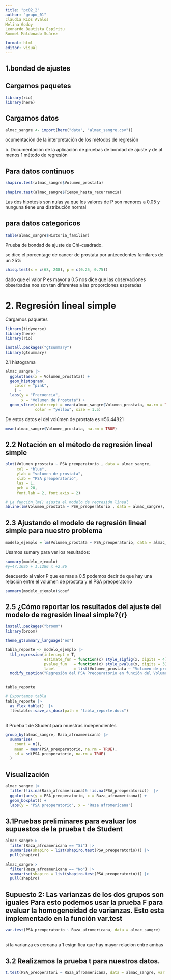 ---
title: "pc02_2"
author: "grupo_01"
claudia Rios Avalos
Melina Godoy
Leonardo Bautista Espíritu
Rommel Maldonado Suárez

format: html
editor: visual
---

## 1.bondad de ajustes

## Cargamos paquetes

```{r}
library(rio)
library(here)
```

## Cargamos datos

```{r}
almac_sangre <- import(here("data", "almac_sangre.csv"))
```

ocumentación de la interpretación de los métodos de regresión

b\. Documentación de la aplicación de pruebas de bondad de ajuste y de al menos 1 método de regresión

## Para datos continuos

```{r}
shapiro.test(almac_sangre$Volumen_prostata)
```

```{r}
shapiro.test(almac_sangre$Tiempo_hasta_recurrencia)
```

Las dos hipotesis son nulas ya que los valores de P son menores a 0.05 y nunguna tiene una distribución normal

## para datos categoricos

```{r}
table(almac_sangre$Historia_familiar)
```

Prueba de bondad de ajuste de Chi-cuadrado.

se dice el porcentage de cancer de prostata por antecedentes familares de un 25%

```{r}
chisq.test(x = c(68, 248), p = c(0.25, 0.75))
```

dado que el valor P es mayor a 0.5 nos dice que las observaciones obserbadas nos son tan diferentes a las proporciones esperadas

# 2. Regresión lineal simple

Cargamos paquetes

```{r}
library(tidyverse)
library(here)
library(rio)

install.packages("gtsummary")
library(gtsummary)
```

2.1 histograma

```{r}
almac_sangre |>  
  ggplot(aes(x = Volumen_prostata)) +
  geom_histogram(
    color = "pink",
    ) + 
  labs(y = "Frecuencia", 
       x = "Volumen de Prostata") +
  geom_vline(xintercept = mean(almac_sangre$Volumen_prostata, na.rm = TRUE),
             color = "yellow", size = 1.5)
```

De estos datos el del volúmen de prostata es =56.44821

```{r}
mean(almac_sangre$Volumen_prostata, na.rm = TRUE)
```

## 2.2 Notación en el método de regresión lineal simple

```{r}
plot(Volumen_prostata ~ PSA_preoperatorio , data = almac_sangre,
     col = "blue",
     ylab = "volumen de prostata",
     xlab = "PSA preoperatorio",
     las = 1,
     pch = 20, 
     font.lab = 2, font.axis = 2) 

# La función lm() ajusta el modelo de regresión lineal
abline(lm(Volumen_prostata ~ PSA_preoperatorio , data = almac_sangre), lwd = 2, col = "orange")
```

## 2.3 Ajustando el modelo de regresión lineal simple para nuestro problema

```{r}
modelo_ejemplo = lm(Volumen_prostata ~ PSA_preoperatorio, data = almac_sangre)
```

Usamos sumary para ver los resultados:

```{r}
summary(modelo_ejemplo)
#y=47.1695 + 1.1280 x +2.86
```

deacuerdo al valor P que es mas a 0.5 podemos decir de que hay una relación entre el volúmen de prostata y el PSA preoperatorio

```{r}
summary(modelo_ejemplo)$coef
```

## 2.5 ¿Cómo reportar los resultados del ajuste del modelo de regresión lineal simple?{r}

```{r}
install.packages("broom")
library(broom)
```

```{r}
theme_gtsummary_language("es")

tabla_reporte <- modelo_ejemplo |> 
  tbl_regression(intercept = T,
                 estimate_fun = function(x) style_sigfig(x, digits = 4),
                 pvalue_fun   = function(x) style_pvalue(x, digits = 3),
                 label        = list(Volumen_prostata ~ "Volumen de prostata")) |>
  modify_caption("Regresión del PSA Preoperatorio en función del Volumen de Prostata")


tabla_reporte
```

```{r}
# Exportamos tabla
tabla_reporte |> 
  as_flex_table()  |> 
  flextable::save_as_docx(path = "tabla_reporte.docx")

```

## 
3 Prueba t de Student para muestras independientes

```{r}
group_by(almac_sangre, Raza_afroamericana) |> 
  summarise(
    count = n(),
    mean = mean(PSA_preoperatorio, na.rm = TRUE),
    sd = sd(PSA_preoperatorio, na.rm = TRUE)
  )
```

## Visualización

```{r}
almac_sangre |>  
  filter(!is.na(Raza_afroamericana)& !is.na(PSA_preoperatorio))  |> 
  ggplot(aes(y = PSA_preoperatorio, x = Raza_afroamericana)) +
  geom_boxplot() +
  labs(y = "PSA preoperatorio", x = "Raza afromericana")
```

## 3.1Pruebas preliminares para evaluar los supuestos de la prueba t de Student

```{r}
almac_sangre|> 
  filter(Raza_afroamericana == "Sí") |> 
  summarise(shapiro = list(shapiro.test(PSA_preoperatorio))) |> 
  pull(shapiro)
```

```{r}
almac_sangre|> 
  filter(Raza_afroamericana == "No") |> 
  summarise(shapiro = list(shapiro.test(PSA_preoperatorio))) |> 
  pull(shapiro)
```

## Supuesto 2: Las varianzas de los dos grupos son iguales Para esto podemos usar la prueba F para evaluar la homogeneidad de varianzas. Esto esta implementado en la función var.test

```{r}
var.test(PSA_preoperatorio ~ Raza_afromericana, data = almac_sangre)
```

## 
si la varianza es cercana a 1 esignifica que hay mayor relacion entre ambas

## 3.2 Realizamos la prueba t para nuestros datos.

```{r}
t.test(PSA_preoperatori ~ Raza_afroamericana, data = almac_sangre, var.equal = TRUE)
```

